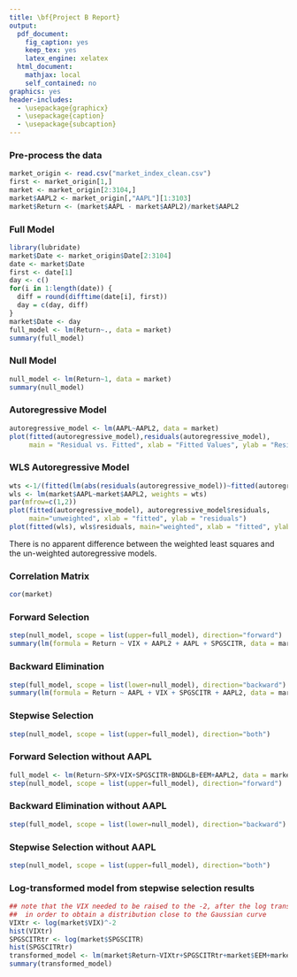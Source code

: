 ```yaml
---
title: \bf{Project B Report}
output:
  pdf_document:
    fig_caption: yes
    keep_tex: yes
    latex_engine: xelatex
  html_document:
    mathjax: local
    self_contained: no
graphics: yes
header-includes:
  - \usepackage{graphicx}
  - \usepackage{caption}
  - \usepackage{subcaption}
---
```


\begin{section}{Delete this section before submitting}
These are the three questions specific to Project B. We need to find appropriate sections to answer these questions (and make it clear that we're answering them so that the TA gives us marks)
\begin{enumerate}
\item{}
What are the most important factors affecting Apple Stock returns?
\item{}
Does including information for several days ago have much of an impact on tomorrow’s
return, if we account for today’s information?
\item{}
Does the model predict accurately?
\end{enumerate}
\end{section}

\begin{section}{Summary}
The objective of this report is to model the Apple Stock return rate, defined as $ret.AAPL_i = \frac{AAPL_i - AAPL_{i-1}}{AAPL_{i-1}}$, based on key metrics such as volatility, $S\&P$ 500 Index, and etc. 

To model the return rate, our group has surveyed a wide range of models including an autoregressive model, linear models from automated model selection, as well as transformed linear models. 

From the autoregressive model, we noticed the heteroscedascity caused by autocorrelation, which led us to determine that directly modelling the stock price is not the most ideal way to model the return rate. We also found discrepancy between the adjusted R-Squared value and the residual plots in the backfitted model, which will be further discussed later in this report. Through our investigation, our group has concluded that there is no truly ideal linear model for the Apple Stock return rate. Nevertheless, we were able to identify the inadequate models and gain insights on why those models did not work.
\end{section}

\begin{section}{Model Selection}
The first model to be considered is the autoregressive model, which directly models the stock price of day $i$ using the price from day $i-1$ and has the following expression: $$ AAPL_i = \beta_0 + \beta_1 AAPL_{i-1}$$

The residual plot from the fitted model has a clearly heteroscedastic property, since the residuals take on a fan shape.

\begin{center}\includegraphics[width=90mm]{autoregressive_residual_vs_fitted.png}\end{center}

We tried to resolve the heteroscedascity issue by implementing a Weighted Least Squares autoregressive model but the results remained the same (see Appendix for full code and plot comparison). After some research, it turns out that this is an irreducible property of the autoregressive model because the data is serially correlated. We realized that we needed something better than directly modelling the price. Hence we decided to directly model the return which, to re-iterate, is defined as $ret.AAPL_i = \frac{AAPL_i - AAPL_{i-1}}{AAPL_{i-1}}$.

Correlation between the coefficients was also expected from the data. Since it is a time-series financial data set, we knew and verified that time is correlated to variables such as the Apple Stock Price and the $S \& P$ 500 Index. The detailed matrix can be found in the Appendix section. We decided that this wasn't too much of an issue since it is an inevitable part of any time-series data.

Moving on from the autoregressive model, we then considered automated model selecting using forward selection, backward elemination, and stepwise selection, from which we obtained the following models (full code in Appendix):


\textbf{Forward selection: } $Return = \beta_0 + \beta_1VIX + \beta_2AAPL2 + \beta_3AAPL + \beta_4SPGSCITR$

\textbf{Backward elimination: } $Return = \beta_0 + \beta_1AAPL + \beta_2VIX + \beta_3SPGSCITR + \beta_4AAPL2$

\textbf{Stepwise selection: } $Return = \beta_0 + \beta_1VIX + \beta_2AAPL2 + \beta_3AAPL + \beta_4SPGSCITR$


Interestingly, all selection methods returned the same model. Before we proceeded any further, we consulted with Prof. Zeng. After receiving helpful advice from the professor, we realized that since $Return$ is calculated as a function of $AAPL$ and $AAPL2$, the two variables cannot be included in the same model. We then adjusted the full model by excluding the variable $AAPL$, hence only keeping the previous-day price, and obtained the results below:


\textbf{Forward selection: } $ Return = \beta_0 + \beta_1VIX + \beta_2AAPL2 + \beta_3SPGSCITR + \beta_4EEM$

\textbf{Backward elimination: } $ Return = \beta_0 + \beta_1VIX + \beta_2AAPL2 + \beta_3SPGSCITR + \beta_4EEM$

\textbf{Stepwise selection: } $ Return = \beta_0 + \beta_1VIX + \beta_2AAPL2 + \beta_3SPGSCITR + \beta_4EEM$

We decided to further analyze this model in the model diagnostics section.

Additionally, we considered how the distribution of the independent variables could affect the model fit. Since both $VIX$ and $SPGSCITR$ had heavily skewed histograms, we decided to log-transform the variables to make the distributions resemble a normal curve and obtained the following model:
\textbf{Transformed model: } $ Return = \beta_0 + \beta_1(log(VIX)^{-2}) + \beta_2AAPL2 + \beta_3(log(SPGSCITR)) + \beta_4EEM$. This will be the second model to be discussed in the model diagnostics section.

\end{section}

\begin{section}{Model Diagnostics}

We first look into some diagnostic plots of the two models for the sake of residual analysis and outlier detection.

\begin{figure}[h]
\begin{subfigure}{.5\textwidth}
  \includegraphics[width=90mm]{diagnostics/arm_covar_residuals.png}
  \caption{Autoregressive Model}
\end{subfigure}%
\begin{subfigure}{.5\textwidth}
  \includegraphics[width=90mm]{diagnostics/fm_covar_residuals.png}
  \caption{Automated Model}
\end{subfigure}
\end{figure}

There is a strong linear trend in the partial residual plot of the autoregressive model, and no deviation from the straight line. We see this trend with the covariates of the automated model as well, with only the `EEM` covariate and the log-transformed `VIX` displaying a small amount of deviation from the straight line. Hence, the assumption of linearity is satisfied for both models.

\begin{figure}[h]
\begin{subfigure}{.5\textwidth}
  \includegraphics[width=90mm]{diagnostics/arm_model_plots.png}
  \caption{Autoregressive Model}
\end{subfigure}%
\begin{subfigure}{.5\textwidth}
  \includegraphics[width=90mm]{diagnostics/fm_model_plots.png}
  \caption{Automated Model}
\end{subfigure}
\end{figure}

The residuals of the autoregressive model are heterodastic as the plot of the residuals versus the fitted values has a fan-shaped pattern. In addition, the Q-Q plot of the residuals is heavy-tailed and exhibits curvature. In comparison, the plot of the residuals versus the fitted values of the automated model has more randomness than and lacks the fan-shaped pattern indicative of heterodasticity, and the Q-Q plot, while still being heavy-tailed, follows the linear trend more closely. Hence, the automated model produces errors that satisfy the assumption of constant error variance and that have non-normality that might be reasonably ignored, while the plots of the autoregressive model indicate that there are non-constant variances of the error and non-normality that we may be able to fix.


\begin{figure}[h]
\begin{subfigure}{.5\textwidth}
  \includegraphics[width=90mm]{diagnostics/arm_acf_residuals.png}
  \caption{Autoregressive Model}
\end{subfigure}%
\begin{subfigure}{.5\textwidth}
  \includegraphics[width=90mm]{diagnostics/fm_acf_residuals.png}
  \caption{Automated Model}
\end{subfigure}
\end{figure}

We then looked into the last assumption of linear regression models: independence of the errors. As the stock data was time-series data and contained serial correlation, a scatterplot matrix was ruled out as a useful tool for detecting correlation. We instead considered ACF plots of the residuals, in combination with the results of the Durbin-Watson test. As can be seen in the ACF plots above, both models have explained away the autocorrelation in the residuals very well, as almost all of the sample correlations are within the limits. The results of the Durbin-Watson test on the models (shown in the table below) confirms this: for both models, the $p$-value of the test is high enough to accept the null hypothesis that there is no autocorrelation between the residuals.


```r
market_origin <- read.csv("market_index_clean.csv")
first <- market_origin[1,]
market <- market_origin[2:3104,]
market$AAPL2 <- market_origin[,"AAPL"][1:3103]
market$Return <- (market$AAPL - market$AAPL2)/market$AAPL2

library(lubridate)
market$Date <- market_origin$Date[2:3104]
date <- market$Date
first <- date[1]
day <- c()
for(i in 1:length(date)) {
  diff = round(difftime(date[i], first))
  day = c(day, diff)
}
market$Date <- day

auto_regressive_model <- lm(AAPL~AAPL2, data=market)
market.tr = market
market.tr$VIXtr = log(market$VIX)^(-2)
market.tr$SPGSCITRtr = log(market$SPGSCITR)
final_model <- lm(Return~VIXtr+AAPL2+SPGSCITRtr+EEM, data=market.tr)

library(lmtest)
fm_dwtest = dwtest(final_model, alternative=c("two.sided"), 
                   data=market.tr)
arm_dwtest = dwtest(auto_regressive_model, 
                    alternative=c("two.sided"), data=market)
```

```r
library(magrittr)
library(knitr)
library(kableExtra)
dwtest_dt <- data.frame(
  c(fm_dwtest$statistic, arm_dwtest$statistic),
  c(fm_dwtest$p.value, arm_dwtest$p.value)
)
rownames(dwtest_dt) = c('Autoregressive', 'Automated')
colnames(dwtest_dt) = c('Test Statistic', 'p-value')

kable(dwtest_dt, "latex") %>%
  kable_styling(full_width = F) %>%
  add_footnote(paste("alternative:",fm_dwtest$alternative), 
               notation = "symbol")
```

The next concern we addressed was potential outliers and high-leverage cases. In both Cook's Distance plots below, there are no concerning observations that have a distance greater than 1, but most observations have a Cook's Distance greater than $p/n$, which is $0.0013$ and $0.00032$ for the automated and the autoregressive model, respectively. However, we see in both Residuals versus Leverage plots that there are no cases that are influential to the regression results. All points are well enough within the Cook's distance lines that said lines do not appear on either plot.

\begin{figure}[h]
\begin{subfigure}{.5\textwidth}
  \includegraphics[width=90mm]{diagnostics/arm_leverage_plots.png}
  \caption{Autoregressive Model}
\end{subfigure}%
\begin{subfigure}{.5\textwidth}
  \includegraphics[width=90mm]{diagnostics/fm_leverage_plots.png}
  \caption{Automated Model}
\end{subfigure}
\end{figure}

Once we had performed residual analysis and outlier detection, we performed cross validation for the two models to determine if they were overfitting. The $k$-fold cross validation method was used - with $k=10$ - and the $RMSE$ over the 10 folds was calculated. For the sake of comparison, since the models have different dependent variables and hence different scales, the $RMSE$ had to be normalized by dividing it by the range of the observed values. We denote this calculation as the $NRMSE$. 

The autoregressive model has an $NRMSE$ of 0.00693, a value very close to 0, indicating that this model is a very good fit. While still being a well-fitted model, the automated model will generally produce less accurate predictions than the former model as it has a higher $NRMSE$ of 0.0706.

Add prediction analysis here

Based on our aforementioned results, the final model we decided to choose was the automated model, i.e. $ Return = \beta_0 + \beta_1(log(VIX)^{-2}) + \beta_2AAPL2 + \beta_3(log(SPGSCITR)) + \beta_4EEM$. While both models are well-fitted with most of the linear regression assumptions satisified and no significant outliers, the residuals of the automated model are homoodastic and are closer to normality than those of the autoregressive model. In addition, though the autoregressive model is less overfitted than the automated model (as measured by the $NRMSE$), it is not by a significant difference. The paramters estimates and confidence interval of the final model are displayed below in the table below.

```r
ci_df <- data.frame(round(confint(final_model), 4))
ci_df['Estimate'] <- unname(final_model$coef)
intervals = paste(ci_df[,1], ci_df[,2], sep=', ')
ci_df['Intervals'] = paste0('[', intervals , ']')
ci_df[,1:2] = NULL
kable(ci_df, "latex") %>%
  kable_styling(full_width = F)
```

\end{section}

\begin{section}{Discussion}
\end{section}

\newpage
\begin{section}{Appendix}
Below is a collection of R code used in this report.
\end{section}

### Pre-process the data
```r
market_origin <- read.csv("market_index_clean.csv")
first <- market_origin[1,]
market <- market_origin[2:3104,]
market$AAPL2 <- market_origin[,"AAPL"][1:3103]
market$Return <- (market$AAPL - market$AAPL2)/market$AAPL2
```

### Full Model
```r
library(lubridate)
market$Date <- market_origin$Date[2:3104]
date <- market$Date
first <- date[1]
day <- c()
for(i in 1:length(date)) {
  diff = round(difftime(date[i], first))
  day = c(day, diff)
}
market$Date <- day
full_model <- lm(Return~., data = market)
summary(full_model)
```

### Null Model
```r
null_model <- lm(Return~1, data = market)
summary(null_model)
```

### Autoregressive Model
```r
autoregressive_model <- lm(AAPL~AAPL2, data = market)
plot(fitted(autoregressive_model),residuals(autoregressive_model), 
     main = "Residual vs. Fitted", xlab = "Fitted Values", ylab = "Residuals")
```

### WLS Autoregressive Model
```r
wts <-1/(fitted(lm(abs(residuals(autoregressive_model))~fitted(autoregressive_model)))^2)
wls <- lm(market$AAPL~market$AAPL2, weights = wts)
par(mfrow=c(1,2))
plot(fitted(autoregressive_model), autoregressive_model$residuals, 
     main="unweighted", xlab = "fitted", ylab = "residuals")
plot(fitted(wls), wls$residuals, main="weighted", xlab = "fitted", ylab = "residuals")
```

There is no apparent difference between the weighted least squares and the un-weighted autoregressive models.

### Correlation Matrix
```r
cor(market)
```

### Forward Selection
```r
step(null_model, scope = list(upper=full_model), direction="forward")
summary(lm(formula = Return ~ VIX + AAPL2 + AAPL + SPGSCITR, data = market))
```

### Backward Elimination
```r
step(full_model, scope = list(lower=null_model), direction="backward")
summary(lm(formula = Return ~ AAPL + VIX + SPGSCITR + AAPL2, data = market))
```

### Stepwise Selection
```r
step(null_model, scope = list(upper=full_model), direction="both")
```


### Forward Selection without AAPL
```r
full_model <- lm(Return~SPX+VIX+SPGSCITR+BNDGLB+EEM+AAPL2, data = market)
step(null_model, scope = list(upper=full_model), direction="forward")
```

### Backward Elimination without AAPL
```r
step(full_model, scope = list(lower=null_model), direction="backward")
```

### Stepwise Selection without AAPL
```r
step(null_model, scope = list(upper=full_model), direction="both")
```

### Log-transformed model from stepwise selection results
```r
## note that the VIX needed to be raised to the -2, after the log transformation
##  in order to obtain a distribution close to the Gaussian curve
VIXtr <- log(market$VIX)^-2
hist(VIXtr)
SPGSCITRtr <- log(market$SPGSCITR)
hist(SPGSCITRtr)
transformed_model <- lm(market$Return~VIXtr+SPGSCITRtr+market$EEM+market$AAPL2)
summary(transformed_model)
```
